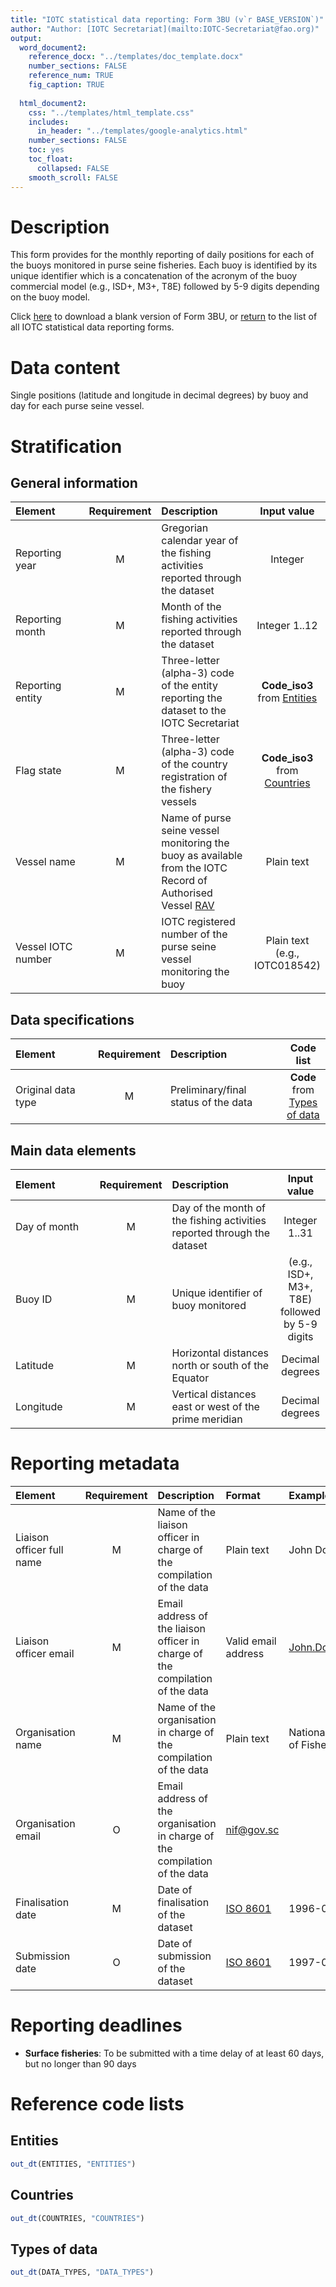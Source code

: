 ```yaml
---
title: "IOTC statistical data reporting: Form 3BU (v`r BASE_VERSION`)"
author: "Author: [IOTC Secretariat](mailto:IOTC-Secretariat@fao.org)" 
output:
  word_document2:
    reference_docx: "../templates/doc_template.docx"
    number_sections: FALSE
    reference_num: TRUE
    fig_caption: TRUE
      
  html_document2:
    css: "../templates/html_template.css"
    includes: 
      in_header: "../templates/google-analytics.html"
    number_sections: FALSE
    toc: yes
    toc_float:
      collapsed: FALSE
    smooth_scroll: FALSE
---
```


# Description

This form provides for the monthly reporting of daily positions for each of the buoys monitored in purse seine fisheries. Each buoy is identified by its unique identifier which is a concatenation of the acronym of the buoy commercial model (e.g., ISD+, M3+, T8E) followed by 5-9 digits depending on the buoy model.

Click [here](./Form-3BU.xlsx) to download a blank version of Form 3BU, or [return](./index.html) to the list of all IOTC statistical data reporting forms.

# Data content

Single positions (latitude and longitude in decimal degrees) by buoy and day for each purse seine vessel.

# Stratification

## General information

| Element | Requirement | Description | Input value  |
| :----------------- | :-----: | :----------------------- | :-------: |
| Reporting year | M | Gregorian calendar year of the fishing activities reported through the dataset | Integer |
| Reporting month | M | Month of the fishing activities reported through the dataset | Integer 1..12 |
| Reporting entity | M | Three-letter (alpha-3) code of the entity reporting the dataset to the IOTC Secretariat | **Code_iso3** from [Entities](#entities) |
| Flag state | M | Three-letter (alpha-3) code of the country registration of the fishery vessels | **Code_iso3** from [Countries](#countries) |
| Vessel name | M | Name of purse seine vessel monitoring the buoy as available from the IOTC Record of Authorised Vessel [RAV](https://rav.iotc.org/) | Plain text |
| Vessel IOTC number | M | IOTC registered number of the purse seine vessel monitoring the buoy | Plain text (e.g., IOTC018542) |

## Data specifications

| Element | Requirement | Description | Code list  |
| :----------------- | :-----: | :----------------------- | :-------: |
| Original data type | M | Preliminary/final status of the data | **Code** from [Types of data](#types) |

## Main data elements

| Element | Requirement | Description | Input value  |
| :----------------- | :-----: | :----------------------- | :-------: |
| Day of month | M | Day of the month of the fishing activities reported through the dataset | Integer 1..31 |
| Buoy ID  | M | Unique identifier of buoy monitored| (e.g., ISD+, M3+, T8E) followed by 5-9 digits |
| Latitude | M | Horizontal distances north or south of the Equator | Decimal degrees  |
| Longitude | M | Vertical distances east or west of the prime meridian | Decimal degrees |

# Reporting metadata

| Element | Requirement | Description | Format | Example |
| :--------| :----: | :----------------------- | :-------- | :------------ |
| Liaison officer full name | M  | Name of the liaison officer in charge of the compilation of the data | Plain text | John Doe |
| Liaison officer email	| M | Email address of the liaison officer in charge of the compilation of the data | Valid email address | [John.Doe\@fao.org](mailto:John.Doe@fao.org){.email} |
| Organisation name | M | Name of the organisation in charge of the compilation of the data | Plain text | National Institute of Fisheries |
| Organisation email | O | Email address of the organisation in charge of the compilation of the data | [nif\@gov.sc](mailto:nif@gov.sc){.email} |
| Finalisation date | M | Date of finalisation of the dataset | [ISO 8601](https://en.wikipedia.org/wiki/ISO_8601) | 1996-03-27 |
| Submission date | O | Date of submission of the dataset | [ISO 8601](https://en.wikipedia.org/wiki/ISO_8601) | 1997-03-21 |

# Reporting deadlines

- **Surface fisheries**: To be submitted with a time delay of at least 60 days, but no longer than 90 days

# Reference code lists

## Entities {#entities}

```r
out_dt(ENTITIES, "ENTITIES")
```

## Countries {#countries}

```r
out_dt(COUNTRIES, "COUNTRIES")
```

## Types of data {#types}

```r
out_dt(DATA_TYPES, "DATA_TYPES")
```
